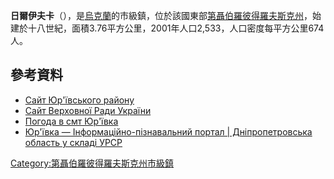 {{No footnotes|time=2015-09-16T14:37:03+00:00}}
{{coord|48|44|8|N|36|0|54|E|scale:10000_region:UA|display=title}}

'''日爾伊夫卡'''（{{lang-uk|Юр'ївка}}），是[[烏克蘭|烏克蘭]]的市級鎮，位於該國東部[[第聶伯羅彼得羅夫斯克州|第聶伯羅彼得羅夫斯克州]]，始建於十八世紀，面積3.76平方公里，2001年人口2,533，人口密度每平方公里674人。

==參考資料==
* [http://www.yuryev-rn.dp.gov.ua/ Сайт Юр'ївського району] {{Wayback|url=http://www.yuryev-rn.dp.gov.ua/ |date=20160310044611 }}
* [http://gska2.rada.gov.ua/pls/z7502/A005?rdat1=29.01.2010&rf7571=6814 Сайт Верховної Ради України]{{dead link|date=2018年3月 |bot=InternetArchiveBot |fix-attempted=yes }}
* [http://weather.in.ua/ua/dnepropetrovskaja/29326 Погода в смт Юр'ївка] {{Wayback|url=http://weather.in.ua/ua/dnepropetrovskaja/29326 |date=20160607085032 }}
* [http://imsu-dnipropetrovsk.com/mista-i-sela/pavlogradskyj-rajon/jurivka.html Юр'ївка — Інформаційно-пізнавальний портал | Дніпропетровська область у складі УРСР] {{Wayback|url=http://imsu-dnipropetrovsk.com/mista-i-sela/pavlogradskyj-rajon/jurivka.html |date=20200716192101 }}

{{DEFAULTSORT:Юр'ївка}}
[[Category:第聶伯羅彼得羅夫斯克州市級鎮|Category:第聶伯羅彼得羅夫斯克州市級鎮]]


{{Dnipropetrovsk-geo-stub}}